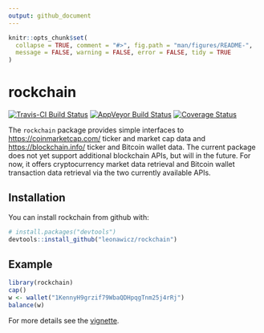 ```yaml
---
output: github_document
---
```


<!-- README.md is generated from README.Rmd. Please edit that file -->

```r
knitr::opts_chunk$set(
  collapse = TRUE, comment = "#>", fig.path = "man/figures/README-",
  message = FALSE, warning = FALSE, error = FALSE, tidy = TRUE
)
```

# rockchain

[![Travis-CI Build Status](https://travis-ci.org/leonawicz/rockchain.svg?branch=master)](https://travis-ci.org/leonawicz/rockchain)
[![AppVeyor Build Status](https://ci.appveyor.com/api/projects/status/github/leonawicz/rockchain?branch=master&svg=true)](https://ci.appveyor.com/project/leonawicz/rockchain)
[![Coverage Status](https://img.shields.io/codecov/c/github/leonawicz/rockchain/master.svg)](https://codecov.io/github/leonawicz/rockchain?branch=master)

The `rockchain` package provides simple interfaces to [https://coinmarketcap.com/](coinmarketcap.com) ticker and market cap data and [https://blockchain.info/](blockchain.info) ticker and Bitcoin wallet data. The current package does not yet support additional blockchain APIs, but will in the future. For now, it offers cryptocurrency market data retrieval and Bitcoin wallet transaction data retrieval via the two currently available APIs.

## Installation

You can install rockchain from github with:

```r
# install.packages("devtools")
devtools::install_github("leonawicz/rockchain")
```

## Example

```r
library(rockchain)
cap()
w <- wallet("1KennyH9grzif79WbaQDHpqgTnm25j4rRj")
balance(w)
```

For more details see the [vignette](https://leonawicz/github.io/rockchain/articles/rockchain.html).
